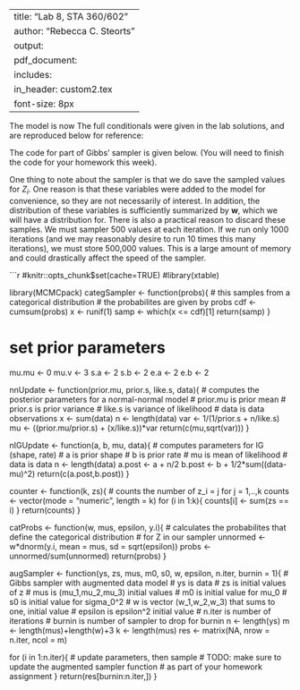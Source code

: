 
---
title: "Lab 8, STA 360/602"
author: "Rebecca C. Steorts"
output: 
     pdf_document:
      includes: 
          in_header: custom2.tex
font-size: 8px
---

The model is now
\begin{align*}
Y_i \mid Z_i, \mu_1, \mu_2, \mu_3, \epsilon^2 &\sim N(\mu_{Z_i}, \epsilon^2) \\
\mu_j \mid \mu_0, \sigma_0^2 &\sim N(\mu_0, \sigma_0^2) \\
\mu_0 &\sim N(0,3) \\
\sigma_0^2 &\sim IG(2,2) \\
(w_1,w_2,w_3) &\sim Dirichlet(3,\boldsymbol{1}) \\
\epsilon^2 &\sim IG(2,2) \\
Z_i \mid w_1,w_2,w_3 &\sim Cat(3, \boldsymbol{w}).
\end{align*}
The full conditionals were given in the lab solutions, and are reproduced below for reference:
\begin{align*}
p(\mu_0 \mid \hdots) &= N\left(\frac{\sigma_0^2\sum_{i=1}^3 \mu_i}{1/3 + 3\sigma_0^{-2}}, (1/3+3\sigma_0^{-2})^{-1}\right), \\
p(\sigma_0^2 \mid \hdots) &= IG\left(2 + 3/2, 2 + (1/2)\sum_{i=1}^3(\mu_i - \mu_0)^2\right), \\
p(\epsilon^2 \mid \hdots) &= IG\left( 2 + n/2, 2 + (1/2)\sum_{i=1}^n (Y_i - \mu_{Z_i})^2\right), \\
p(\boldsymbol{w} \mid \hdots) &= Dir(3,(1+N_1, 1+N_2,1+N_3)), \\
p(\mu_j \mid \hdots) &= N\left(\left(\mu_0\sigma_0^{-2} + \epsilon^{-2}\sum_{i:Z_i = j}y_i\right)(\sigma_0^{-2} + N_j\epsilon^{-2})^{-1}, \left(\sigma_0^{-2} + N_j\epsilon^{-2}\right)^{-1}\right), \\
P(Z_i = j) &= \frac{wjN(y_i \mid \mu_j, \epsilon^2)}{\sum_{k=1}^3 w_k N(y_i \mid \mu_k, \epsilon^2)}.
\end{align*}

The code for part of Gibbs' sampler is given below. (You will need to finish the code for your homework this week). 

One thing to note about the sampler is that we do \emph{not} save the sampled values for $Z_i$.  One reason is that these variables were added to the model for convenience, so they are not necessarily of interest.  In addition, the distribution of these variables is sufficiently summarized by $\boldsymbol{w}$, which we will have a distribution for.  There is also a practical reason to discard these samples.  We must sampler 500 values at each iteration.  If we run only 1000 iterations (and we may reasonably desire to run 10 times this many iterations), we must store 500,000 values.  This is a large amount of memory and could drastically affect the speed of the sampler.



```r
#knitr::opts_chunk$set(cache=TRUE)
#library(xtable)

library(MCMCpack)
categSampler <- function(probs){
  # this samples from a categorical distribution
  # the probabilites are given by probs
  cdf <- cumsum(probs)
  x <- runif(1)
  samp <- which(x <= cdf)[1]
  return(samp)
}

# set prior parameters
mu.mu <- 0
mu.v <- 3
s.a <- 2
s.b <- 2
e.a <- 2
e.b <- 2

nnUpdate <- function(prior.mu, prior.s, like.s, data){
  # computes the posterior parameters for a normal-normal model
  # prior.mu is prior mean
  # prior.s is prior variance
  # like.s is variance of likelihood
  # data is data observations
  x <- sum(data)
  n <- length(data)
  var <- 1/(1/prior.s + n/like.s)
  mu <- ((prior.mu/prior.s) + (x/like.s))*var
  return(c(mu,sqrt(var)))
}

nIGUpdate <- function(a, b, mu, data){
  # computes parameters for IG (shape, rate)
  # a is prior shape
  # b is prior rate
  # mu is mean of likelihood
  # data is data
  n <- length(data)
  a.post <- a + n/2
  b.post <- b + 1/2*sum((data-mu)^2)
  return(c(a.post,b.post))
}

counter <- function(k, zs){
  # counts the number of z_i = j for j = 1,..,k
  counts <- vector(mode = "numeric", length = k)
  for (i in 1:k){
    counts[i] <- sum(zs == i)
  }
  return(counts)
}

catProbs <- function(w, mus, epsilon, y.i){
  # calculates the probabilites that define the categorical distribution
  # for Z in our sampler
  unnormed <- w*dnorm(y.i, mean = mus, sd = sqrt(epsilon))
  probs <- unnormed/sum(unnormed)
  return(probs)
}

augSampler <- function(ys, zs, mus, m0, s0, w, epsilon, n.iter,
                       burnin = 1){
  # Gibbs sampler with augmented data model
  # ys is data
  # zs is initial values of z
  # mus is (mu_1,mu_2,mu_3) initial values
  # m0 is initial value for mu_0
  # s0 is initial value for sigma_0^2
  # w is vector (w_1,w_2,w_3) that sums to one, initial value
  # epsilon is epsilon^2 initial value
  # n.iter is number of iterations
  # burnin is number of sampler to drop for burnin
  n <- length(ys)
  m <- length(mus)+length(w)+3
  k <- length(mus)
  res <- matrix(NA, nrow = n.iter, ncol = m)
  
  for (i in 1:n.iter){
    # update parameters, then sample
    # TODO: make sure to update the augmented sampler function
    # as part of your homework assignment
  }
  return(res[burnin:n.iter,])
}
